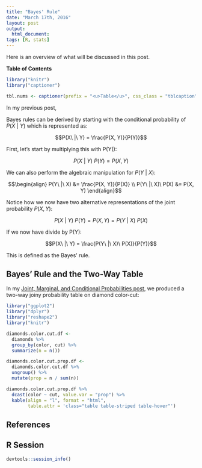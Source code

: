 ```yaml
---
title: "Bayes' Rule"
date: "March 17th, 2016"
layout: post
output:
  html_document:
tags: [R, stats]
---
```


  
Here is an overview of what will be discussed in this post.

**Table of Contents**

<ul data-toc="body" data-toc-headings="h2,h3"></ul>

```r
library("knitr")
library("captioner")

tbl.nums <- captioner(prefix = "<u>Table</u>", css_class = "tblcaption")
```

In my previous post,

Bayes rules can be derived by starting with the conditional probability of <span class="inlinecode">$P(X\ |\ Y)$</span> which is represented as:

<div>
$$P(X\ |\ Y) = \frac{P(X, Y)}{P(Y)}$$
</div>

First, let's start by multiplying this with P(Y():

<div>
$$P(X\ |\ Y)\ P(Y) = P(X, Y)$$
</div>

We can also perform the algebraic manipulation for <span class="inlinecode">$P(Y\ |\ X)$</span>:

<div>
$$\begin{align}
P(Y\ |\ X) &= \frac{P(X, Y)}{P(X)} \\
P(Y\ |\ X)\ P(X) &= P(X, Y)
\end{align}$$
</div>

Notice how we now have two alternative representations of the joint probability <span class="inlinecode">$P(X, Y)$</span>:

<div>
$$P(X\ |\ Y)\ P(Y) = P(X, Y) = P(Y\ |\ X)\ P(X)$$
</div>

If we now have divide by P(Y):

<div>
$$P(X\ |\ Y) = \frac{P(Y\ |\ X)\ P(X)}{P(Y)}$$
</div>

This is defined as the Bayes' rule.

## Bayes' Rule and the Two-Way Table

In my [Joint, Marginal, and Conditional Probabilities post]({% post_url 2016-03-20-basic-prob %}), we produced a two-way joiny probability table on diamond color-cut:

```r
library("ggplot2")
library("dplyr")
library("reshape2")
library("knitr")

diamonds.color.cut.df <-
  diamonds %>%
  group_by(color, cut) %>%
  summarize(n = n())

diamonds.color.cut.prop.df <- 
  diamonds.color.cut.df %>%
  ungroup() %>%
  mutate(prop = n / sum(n))

diamonds.color.cut.prop.df %>%
  dcast(color ~ cut, value.var = "prop") %>%
  kable(align = "l", format = "html", 
        table.attr = 'class="table table-striped table-hover"')
```

## References

## R Session

```r
devtools::session_info()
```
